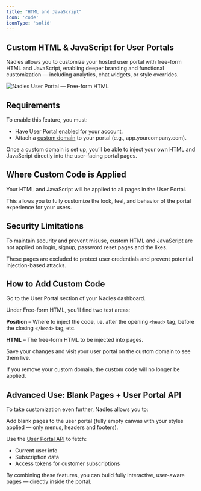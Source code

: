 ```yaml
---
title: "HTML and JavaScript"
icon: 'code'
iconType: 'solid'
---
```


## Custom HTML & JavaScript for User Portals

Nadles allows you to customize your hosted user portal with free-form HTML and JavaScript, enabling deeper branding and functional customization — including analytics, chat widgets, or style overrides.

<Frame>
<img 
  src="/images/user-portal/free-form-html.png" 
  alt="Nadles User Portal — Free-form HTML"
  noZoom 
/>
</Frame>

## Requirements

To enable this feature, you must:

- Have User Portal enabled for your account.
- Attach a [custom domain](/user-portal/custom-domain) to your portal (e.g., app.yourcompany.com).

Once a custom domain is set up, you’ll be able to inject your own HTML and JavaScript directly into the user-facing portal pages.

## Where Custom Code is Applied

Your HTML and JavaScript will be applied to all pages in the User Portal.

This allows you to fully customize the look, feel, and behavior of the portal experience for your users.

## Security Limitations

To maintain security and prevent misuse, custom HTML and JavaScript are not applied on login, signup, password reset pages and the likes.

These pages are excluded to protect user credentials and prevent potential injection-based attacks.

## How to Add Custom Code

Go to the User Portal section of your Nadles dashboard.

Under Free-form HTML, you’ll find two text areas:

**Position** – Where to inject the code, i.e. after the opening `<head>` tag, before the closing `</head>` tag, etc.

**HTML** – The free-form HTML to be injected into pages.

Save your changes and visit your user portal on the custom domain to see them live.

<Note>
If you remove your custom domain, the custom code will no longer be applied.
</Note>

## Advanced Use: Blank Pages + User Portal API

To take customization even further, Nadles allows you to:

Add blank pages to the user portal (fully empty canvas with your styles applied — only menus, headers and footers).

Use the [User Portal API](/user-portal/api) to fetch:

- Current user info
- Subscription data
- Access tokens for customer subscriptions

By combining these features, you can build fully interactive, user-aware pages — directly inside the portal.

